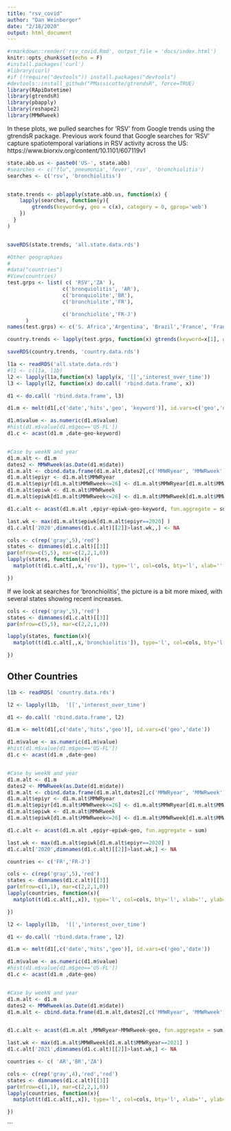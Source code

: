 ```yaml
---
title: "rsv_covid"
author: "Dan Weinberger"
date: "2/18/2020"
output: html_document
---
```


```r
#rmarkdown::render('rsv_covid.Rmd', output_file = 'docs/index.html')
knitr::opts_chunk$set(echo = F)
#install.packages('curl')
#library(curl)
#if (!require("devtools")) install.packages("devtools")
#devtools::install_github("PMassicotte/gtrendsR", force=TRUE)
library(RApiDatetime)
library(gtrendsR)
library(pbapply)
library(reshape2)
library(MMWRweek)
```
In these plots, we pulled searches for 'RSV' from Google trends using the gtrendsR package. Previous work found that Google searches for 'RSV' capture spatiotemporal variations in RSV activity across the US: https://www.biorxiv.org/content/10.1101/607119v1


```r

state.abb.us <- paste0('US-', state.abb)
#searches <- c("flu",'pneumonia','fever','rsv', 'bronchiolitis')
searches <- c('rsv', 'bronchiolitis')


state.trends <- pblapply(state.abb.us, function(x) {
    lapply(searches, function(y){
        gtrends(keyword=y, geo = c(x), category = 0, gprop='web')
    })
  }
)


saveRDS(state.trends, 'all.state.data.rds')
```

```r
#Other geographies
#
#data("countries")
#View(countries)
test.grps <- list( c( 'RSV','ZA' ), 
                  c('bronquiolitis', 'AR'), 
                  c('bronquiolite','BR'),
                  c('bronchiolite','FR'),

                  c('bronchiolite','FR-J')
      )
names(test.grps) <- c('S. Africa','Argentina', 'Brazil','France', 'France-Paris region')

country.trends <- lapply(test.grps, function(x) gtrends(keyword=x[1], geo = x[2], category = 0, gprop='web'))

saveRDS(country.trends, 'country.data.rds')

```


```r
l1a <- readRDS('all.state.data.rds')
#l1 <- c(l1a, l1b)
l2 <- lapply(l1a,function(x) lapply(x, '[[','interest_over_time'))
l3 <- lapply(l2, function(x) do.call( 'rbind.data.frame', x))

d1 <- do.call( 'rbind.data.frame', l3)

d1.m <- melt(d1[,c('date','hits','geo', 'keyword')], id.vars=c('geo','date','keyword'))

d1.m$value <- as.numeric(d1.m$value)
#hist(d1.m$value[d1.m$geo=='US-FL'])
d1.c <- acast(d1.m ,date~geo~keyword)


#Case by weekN and year
d1.m.alt <- d1.m
dates2 <- MMWRweek(as.Date(d1.m$date))
d1.m.alt <- cbind.data.frame(d1.m.alt,dates2[,c('MMWRyear', 'MMWRweek')])
d1.m.alt$epiyr <- d1.m.alt$MMWRyear
d1.m.alt$epiyr[d1.m.alt$MMWRweek<=26] <- d1.m.alt$MMWRyear[d1.m.alt$MMWRweek<=26] - 1
d1.m.alt$epiwk <- d1.m.alt$MMWRweek
d1.m.alt$epiwk[d1.m.alt$MMWRweek<=26] <- d1.m.alt$MMWRweek[d1.m.alt$MMWRweek<=26] + 52

d1.c.alt <- acast(d1.m.alt ,epiyr~epiwk~geo~keyword, fun.aggregate = sum)

last.wk <- max(d1.m.alt$epiwk[d1.m.alt$epiyr==2020] )
d1.c.alt['2020',dimnames(d1.c.alt)[[2]]>last.wk,,] <- NA
```

```r
cols <- c(rep('gray',5),'red')
states <- dimnames(d1.c.alt)[[3]]
par(mfrow=c(5,5), mar=c(2,2,1,0))
lapply(states, function(x){
  matplot(t(d1.c.alt[,,x,'rsv']), type='l', col=cols, bty='l', xlab='', ylab='', xlim=c(1,52), main=x, lty=1)

})

```

If we look at searches for 'bronchiolitis', the picture is a bit more mixed, with several states showing recent increases.
```r
cols <- c(rep('gray',5),'red')
states <- dimnames(d1.c.alt)[[3]]
par(mfrow=c(5,5), mar=c(2,2,1,0))

lapply(states, function(x){
  matplot(t(d1.c.alt[,,x,'bronchiolitis']), type='l', col=cols, bty='l', xlab='', ylab='', xlim=c(1,52), main=x, lty=1)

})

```
## Other Countries 
```r
l1b <- readRDS( 'country.data.rds')

l2 <- lapply(l1b,  '[[','interest_over_time')

d1 <- do.call( 'rbind.data.frame', l2)

d1.m <- melt(d1[,c('date','hits','geo')], id.vars=c('geo','date'))

d1.m$value <- as.numeric(d1.m$value)
#hist(d1.m$value[d1.m$geo=='US-FL'])
d1.c <- acast(d1.m ,date~geo)


#Case by weekN and year
d1.m.alt <- d1.m
dates2 <- MMWRweek(as.Date(d1.m$date))
d1.m.alt <- cbind.data.frame(d1.m.alt,dates2[,c('MMWRyear', 'MMWRweek')])
d1.m.alt$epiyr <- d1.m.alt$MMWRyear
d1.m.alt$epiyr[d1.m.alt$MMWRweek<=26] <- d1.m.alt$MMWRyear[d1.m.alt$MMWRweek<=26] - 1
d1.m.alt$epiwk <- d1.m.alt$MMWRweek
d1.m.alt$epiwk[d1.m.alt$MMWRweek<=26] <- d1.m.alt$MMWRweek[d1.m.alt$MMWRweek<=26] + 52

d1.c.alt <- acast(d1.m.alt ,epiyr~epiwk~geo, fun.aggregate = sum)

last.wk <- max(d1.m.alt$epiwk[d1.m.alt$epiyr==2020] )
d1.c.alt['2020',dimnames(d1.c.alt)[[2]]>last.wk,] <- NA

countries <- c('FR','FR-J')

cols <- c(rep('gray',5),'red')
states <- dimnames(d1.c.alt)[[3]]
par(mfrow=c(1,1), mar=c(2,2,1,0))
lapply(countries, function(x){
  matplot(t(d1.c.alt[,,x]), type='l', col=cols, bty='l', xlab='', ylab='', xlim=c(1,52), main=x, lty=1)

})
```


```r
l2 <- lapply(l1b,  '[[','interest_over_time')

d1 <- do.call( 'rbind.data.frame', l2)

d1.m <- melt(d1[,c('date','hits','geo')], id.vars=c('geo','date'))

d1.m$value <- as.numeric(d1.m$value)
#hist(d1.m$value[d1.m$geo=='US-FL'])
d1.c <- acast(d1.m ,date~geo)


#Case by weekN and year
d1.m.alt <- d1.m
dates2 <- MMWRweek(as.Date(d1.m$date))
d1.m.alt <- cbind.data.frame(d1.m.alt,dates2[,c('MMWRyear', 'MMWRweek')])


d1.c.alt <- acast(d1.m.alt ,MMWRyear~MMWRweek~geo, fun.aggregate = sum)

last.wk <- max(d1.m.alt$MMWRweek[d1.m.alt$MMWRyear==2021] )
d1.c.alt['2021',dimnames(d1.c.alt)[[2]]>last.wk,] <- NA

countries <- c( 'AR','BR','ZA')

cols <- c(rep('gray',4),'red','red')
states <- dimnames(d1.c.alt)[[3]]
par(mfrow=c(1,1), mar=c(2,2,1,0))
lapply(countries, function(x){
  matplot(t(d1.c.alt[,,x]), type='l', col=cols, bty='l', xlab='', ylab='', xlim=c(1,52), main=x, lty=1)

})

```
```

